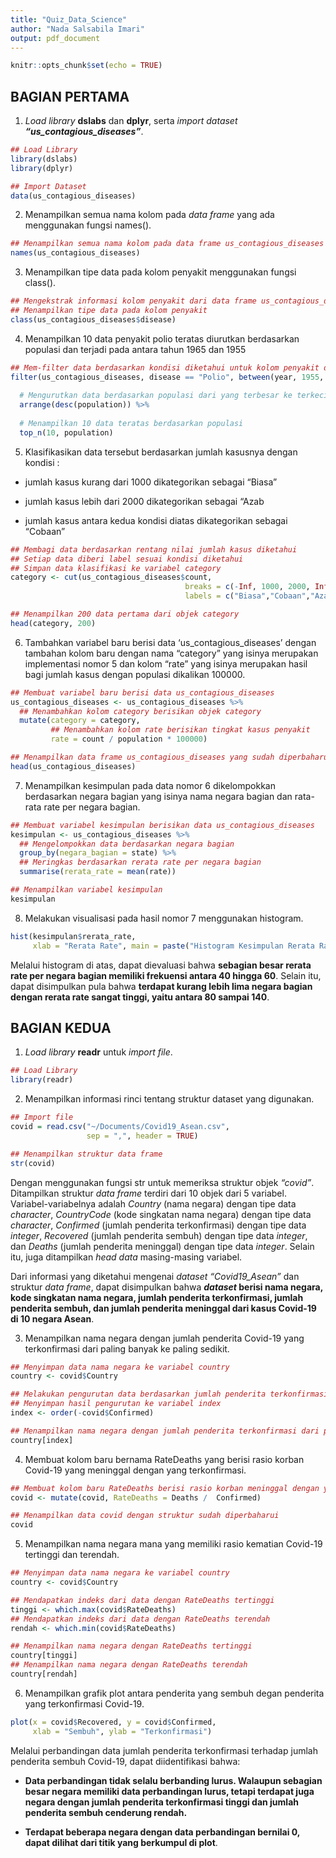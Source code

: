 ```yaml
---
title: "Quiz_Data_Science"
author: "Nada Salsabila Imari"
output: pdf_document
---
```


```r
knitr::opts_chunk$set(echo = TRUE)
```

## BAGIAN PERTAMA

1. *Load library* **dslabs** dan **dplyr**, serta *import dataset* ***"us_contagious_diseases"***.

```r
## Load Library 
library(dslabs)
library(dplyr)

## Import Dataset
data(us_contagious_diseases)
```

2. Menampilkan semua nama kolom pada *data frame* yang ada menggunakan fungsi names().

```r
## Menampilkan semua nama kolom pada data frame us_contagious_diseases
names(us_contagious_diseases)
```

3. Menampilkan tipe data pada kolom penyakit menggunakan fungsi class().

```r
## Mengekstrak informasi kolom penyakit dari data frame us_contagious_diseases
## Menampilkan tipe data pada kolom penyakit
class(us_contagious_diseases$disease)
```

4. Menampilkan 10 data penyakit polio teratas diurutkan berdasarkan populasi dan terjadi pada antara tahun 1965 dan 1955

```r
## Mem-filter data berdasarkan kondisi diketahui untuk kolom penyakit dan tahun
filter(us_contagious_diseases, disease == "Polio", between(year, 1955, 1965)) %>%
  
  # Mengurutkan data berdasarkan populasi dari yang terbesar ke terkecil
  arrange(desc(population)) %>%
  
  # Menampilkan 10 data teratas berdasarkan populasi
  top_n(10, population)
```

5. Klasifikasikan data tersebut berdasarkan jumlah kasusnya dengan kondisi :

- jumlah kasus kurang dari 1000 dikategorikan sebagai "Biasa"

- jumlah kasus lebih dari 2000 dikategorikan sebagai "Azab

- jumlah kasus antara kedua kondisi diatas dikategorikan sebagai "Cobaan" 

```r
## Membagi data berdasarkan rentang nilai jumlah kasus diketahui
## Setiap data diberi label sesuai kondisi diketahui
## Simpan data klasifikasi ke variabel category
category <- cut(us_contagious_diseases$count, 
                                       breaks = c(-Inf, 1000, 2000, Inf),
                                       labels = c("Biasa","Cobaan","Azab"))

## Menampilkan 200 data pertama dari objek category
head(category, 200)
```

6. Tambahkan variabel baru berisi data 'us_contagious_diseases' dengan tambahan kolom baru dengan nama "category" yang isinya merupakan implementasi nomor 5 dan kolom "rate" yang isinya merupakan hasil bagi jumlah kasus dengan populasi dikalikan 100000.
```r
## Membuat variabel baru berisi data us_contagious_diseases
us_contagious_diseases <- us_contagious_diseases %>%
  ## Menambahkan kolom category berisikan objek category
  mutate(category = category,
         ## Menambahkan kolom rate berisikan tingkat kasus penyakit
         rate = count / population * 100000)

## Menampilkan data frame us_contagious_diseases yang sudah diperbaharui
head(us_contagious_diseases)
```

7. Menampilkan kesimpulan pada data nomor 6 dikelompokkan berdasarkan negara bagian yang isinya nama negara bagian dan rata-rata rate per negara bagian.
```r
## Membuat variabel kesimpulan berisikan data us_contagious_diseases
kesimpulan <- us_contagious_diseases %>%
  ## Mengelompokkan data berdasarkan negara bagian
  group_by(negara_bagian = state) %>%
  ## Meringkas berdasarkan rerata rate per negara bagian
  summarise(rerata_rate = mean(rate))

## Menampilkan variabel kesimpulan
kesimpulan
```

8. Melakukan visualisasi pada hasil nomor 7 menggunakan histogram.
```r
hist(kesimpulan$rerata_rate,
     xlab = "Rerata Rate", main = paste("Histogram Kesimpulan Rerata Rate per Negara Bagian"))
```
Melalui histogram di atas, dapat dievaluasi bahwa **sebagian besar rerata rate per negara bagian memiliki frekuensi antara 40 hingga 60**. Selain itu, dapat disimpulkan pula bahwa **terdapat kurang lebih lima negara bagian dengan rerata rate sangat tinggi, yaitu antara 80 sampai 140**. 

## BAGIAN KEDUA

1. *Load library* **readr** untuk *import file*.
```r
## Load Library
library(readr)
```

2. Menampilkan informasi rinci tentang struktur dataset yang digunakan.
```r
## Import file
covid = read.csv("~/Documents/Covid19_Asean.csv",
                 sep = ",", header = TRUE)

## Menampilkan struktur data frame
str(covid)
```

Dengan menggunakan fungsi str untuk memeriksa struktur objek *"covid"*. Ditampilkan struktur *data frame* terdiri dari 10 objek dari 5 variabel. Variabel-variabelnya adalah *Country* (nama negara) dengan tipe data *character*, *CountryCode* (kode singkatan nama negara) dengan tipe data *character*, *Confirmed* (jumlah penderita terkonfirmasi) dengan tipe data *integer*, *Recovered* (jumlah penderita sembuh) dengan tipe data *integer*, dan *Deaths* (jumlah penderita meninggal) dengan tipe data *integer*. Selain itu, juga ditampilkan *head data* masing-masing variabel.

Dari informasi yang diketahui mengenai *dataset "Covid19_Asean"* dan struktur *data frame*, dapat disimpulkan bahwa ***dataset* berisi nama negara, kode singkatan nama negara, jumlah penderita terkonfirmasi, jumlah penderita sembuh, dan jumlah penderita meninggal dari kasus Covid-19 di 10 negara Asean**.

3. Menampilkan nama negara dengan jumlah penderita Covid-19 yang terkonfirmasi dari paling banyak ke paling sedikit.
```r
## Menyimpan data nama negara ke variabel country
country <- covid$Country

## Melakukan pengurutan data berdasarkan jumlah penderita terkonfirmasi dari yang paling banyak ke paling sedikit
## Menyimpan hasil pengurutan ke variabel index
index <- order(-covid$Confirmed)

## Menampilkan nama negara dengan jumlah penderita terkonfirmasi dari paling banyak ke paling sedikit
country[index]
```

4. Membuat kolom baru bernama RateDeaths yang berisi rasio korban Covid-19 yang meninggal dengan yang terkonfirmasi.
```r
## Membuat kolom baru RateDeaths berisi rasio korban meninggal dengan yang terkonfirmasi
covid <- mutate(covid, RateDeaths = Deaths /  Confirmed)

## Menampilkan data covid dengan struktur sudah diperbaharui
covid
```

5. Menampilkan nama negara mana yang memiliki rasio kematian Covid-19 tertinggi dan terendah.
```r
## Menyimpan data nama negara ke variabel country
country <- covid$Country

## Mendapatkan indeks dari data dengan RateDeaths tertinggi
tinggi <- which.max(covid$RateDeaths)
## Mendapatkan indeks dari data dengan RateDeaths terendah
rendah <- which.min(covid$RateDeaths)

## Menampilkan nama negara dengan RateDeaths tertinggi
country[tinggi]
## Menampilkan nama negara dengan RateDeaths terendah
country[rendah]
```

6. Menampilkan grafik plot antara penderita yang sembuh degan penderita yang terkonfirmasi Covid-19.
```r
plot(x = covid$Recovered, y = covid$Confirmed,
     xlab = "Sembuh", ylab = "Terkonfirmasi")
```

Melalui perbandingan data jumlah penderita terkonfirmasi terhadap jumlah penderita sembuh Covid-19, dapat diidentifikasi bahwa:

- **Data perbandingan tidak selalu berbanding lurus. Walaupun sebagian besar negara memiliki data perbandingan lurus, tetapi terdapat juga negara dengan jumlah penderita terkonfirmasi tinggi dan jumlah penderita sembuh cenderung rendah.**

- **Terdapat beberapa negara dengan data perbandingan bernilai 0, dapat dilihat dari titik yang berkumpul di plot**.